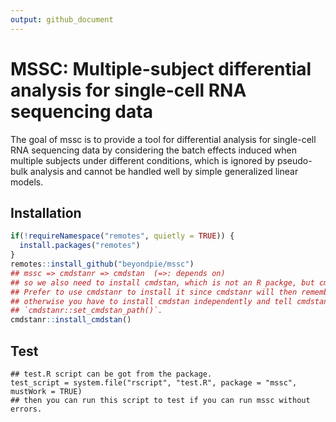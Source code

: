 ```yaml
---
output: github_document
---
```


<!-- README.md is generated from README.Rmd. Please edit that file -->

<!-- ```{r, include = FALSE} -->
<!-- knitr::opts_chunk$set( -->
<!--   collapse = TRUE, -->
<!--   comment = "#>", -->
<!--   fig.path = "man/figures/README-", -->
<!--   out.width = "100%" -->
<!-- ) -->
<!-- ``` -->

<!-- # mssc -->

<!-- badges: start -->
<!-- badges: end -->

# MSSC: Multiple-subject differential analysis for single-cell RNA sequencing data

The goal of mssc is to provide a tool for differential analysis for
single-cell RNA sequencing data by considering the batch effects
induced when multiple subjects under different conditions, which is
ignored by pseudo-bulk analysis and cannot be handled well by simple
generalized linear models.

## Installation

``` r
if(!requireNamespace("remotes", quietly = TRUE)) {
  install.packages("remotes")
}
remotes::install_github("beyondpie/mssc")
## mssc => cmdstanr => cmdstan  (=>: depends on)
## so we also need to install cmdstan, which is not an R packge, but cmdline Stan tool.
## Prefer to use cmdstanr to install it since cmdstanr will then remember where the cmdstan is,
## otherwise you have to install cmdstan independently and tell cmdstanr where it is by call
## `cmdstanr::set_cmdstan_path()`.
cmdstanr::install_cmdstan()
```

## Test
```
## test.R script can be got from the package.
test_script = system.file("rscript", "test.R", package = "mssc", mustWork = TRUE)
## then you can run this script to test if you can run mssc without errors.
```
